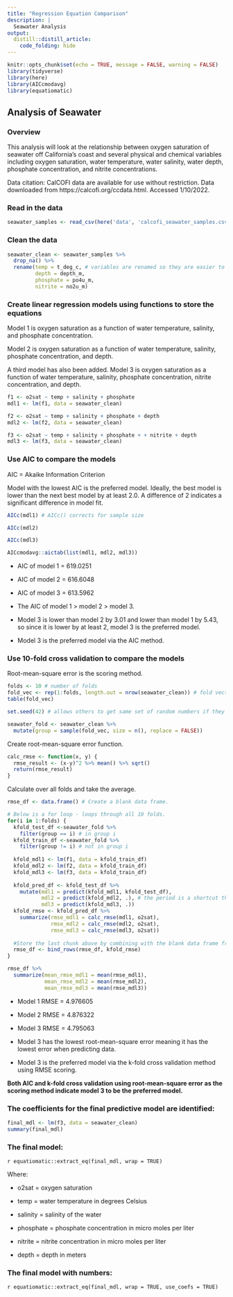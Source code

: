 ```yaml
---
title: "Regression Equation Comparison"
description: |
  Seawater Analysis
output: 
  distill::distill_article:
    code_folding: hide
---
```


```r
knitr::opts_chunk$set(echo = TRUE, message = FALSE, warning = FALSE)
library(tidyverse)
library(here)
library(AICcmodavg)
library(equatiomatic)
```

## Analysis of Seawater

### Overview
This analysis will look at the relationship between oxygen saturation of seawater off California’s coast and several physical and chemical variables including oxygen saturation, water temperature, water salinity, water depth, phosphate concentration, and nitrite concentrations.

Data citation: CalCOFI data are available for use without restriction. Data downloaded from https://calcofi.org/ccdata.html.  Accessed 1/10/2022.

### Read in the data
```r
seawater_samples <- read_csv(here('data', 'calcofi_seawater_samples.csv'))
```

### Clean the data
```r
seawater_clean <- seawater_samples %>% 
  drop_na() %>% 
  rename(temp = t_deg_c, # variables are renamed so they are easier to work with and understand
         depth = depth_m,
         phosphate = po4u_m,
         nitrite = no2u_m)
```

### Create linear regression models using functions to store the equations
Model 1 is oxygen saturation as a function of water temperature, salinity, and phosphate concentration.

Model 2 is oxygen saturation as a function of water temperature, salinity, phosphate concentration, and depth.

A third model has also been added. Model 3 is oxygen saturation as a function of water temperature, salinity, phosphate concentration, nitrite concentration, and depth.

```r
f1 <- o2sat ~ temp + salinity + phosphate
mdl1 <- lm(f1, data = seawater_clean)

f2 <- o2sat ~ temp + salinity + phosphate + depth
mdl2 <- lm(f2, data = seawater_clean)

f3 <- o2sat ~ temp + salinity + phosphate + + nitrite + depth
mdl3 <- lm(f3, data = seawater_clean)
```

### Use AIC to compare the models
AIC = Akaike Information Criterion

Model with the lowest AIC is the preferred model. Ideally, the best model is lower than the next best model by at least 2.0. A difference of 2 indicates a significant difference in model fit.

```r
AICc(mdl1) # AICc() corrects for sample size

AICc(mdl2)

AICc(mdl3)

AICcmodavg::aictab(list(mdl1, mdl2, mdl3))
```

- AIC of model 1 = 619.0251

- AIC of model 2 = 616.6048

- AIC of model 3 = 613.5962

- The AIC of model 1 > model 2 > model 3.

- Model 3 is lower than model 2 by 3.01 and lower than model 1 by 5.43, so since it is lower by at least 2, model 3 is the preferred model.

- Model 3 is the preferred model via the AIC method.


### Use 10-fold cross validation to compare the models
Root-mean-square error is the scoring method.

```r
folds <- 10 # number of folds
fold_vec <- rep(1:folds, length.out = nrow(seawater_clean)) # fold vector is repeating over each fold
table(fold_vec)

set.seed(42) # allows others to get same set of random numbers if they try to replicate this work

seawater_fold <- seawater_clean %>% 
  mutate(group = sample(fold_vec, size = n(), replace = FALSE))
```

Create root-mean-square error function.

```r
calc_rmse <- function(x, y) {
  rmse_result <- (x-y)^2 %>% mean() %>% sqrt()
  return(rmse_result)
}
```

Calculate over all folds and take the average.

```r
rmse_df <- data.frame() # Create a blank data frame.

# Below is a for loop - loops through all 10 folds.
for(i in 1:folds) {
  kfold_test_df <-seawater_fold %>% 
    filter(group == i) # in group i
  kfold_train_df <-seawater_fold %>% 
    filter(group != i) # not in group i
  
  kfold_mdl1 <- lm(f1, data = kfold_train_df)
  kfold_mdl2 <- lm(f2, data = kfold_train_df)
  kfold_mdl3 <- lm(f3, data = kfold_train_df)
  
  kfold_pred_df <- kfold_test_df %>% 
    mutate(mdl1 = predict(kfold_mdl1, kfold_test_df),
           mdl2 = predict(kfold_mdl2, .), # the period is a shortcut that says you are predicting on the data frame
           mdl3 = predict(kfold_mdl3, .)) 
  kfold_rmse <- kfold_pred_df %>% 
    summarize(rmse_mdl1 = calc_rmse(mdl1, o2sat),
              rmse_mdl2 = calc_rmse(mdl2, o2sat),
              rmse_mdl3 = calc_rmse(mdl3, o2sat))
  
  #Store the last chunk above by combining with the blank data frame from above.
  rmse_df <- bind_rows(rmse_df, kfold_rmse)
}

rmse_df %>% 
  summarize(mean_rmse_mdl1 = mean(rmse_mdl1),
            mean_rmse_mdl2 = mean(rmse_mdl2),
            mean_rmse_mdl3 = mean(rmse_mdl3))

```

- Model 1 RMSE = 4.976605

- Model 2 RMSE = 4.876322

- Model 3 RMSE = 4.795063

- Model 3 has the lowest root-mean-square error meaning it has the lowest error when predicting data.

- Model 3 is the preferred model via the k-fold cross validation method using RMSE scoring.


**Both AIC and k-fold cross validation using root-mean-square error as the scoring method indicate model 3 to be the preferred model.**

### The coefficients for the final predictive model are identified:

```r
final_mdl <- lm(f3, data = seawater_clean)
summary(final_mdl)
```

### The final model:
`r equatiomatic::extract_eq(final_mdl, wrap = TRUE)`


Where:

- o2sat = oxygen saturation

- temp = water temperature in degrees Celsius

- salinity = salinity of the water

- phosphate = phosphate concentration in micro moles per liter

- nitrite = nitrite concentration in micro moles per liter

- depth = depth in meters


### The final model with numbers:
`r equatiomatic::extract_eq(final_mdl, wrap = TRUE, use_coefs = TRUE)`
 



